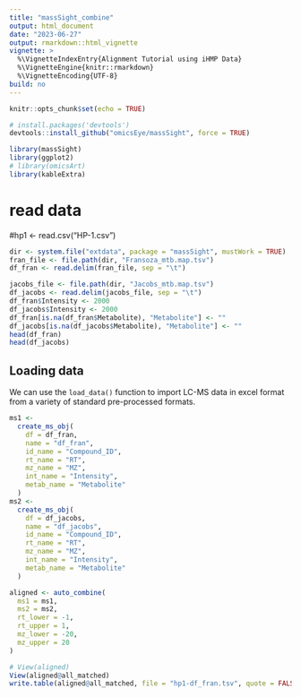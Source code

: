 ```yaml
---
title: "massSight_combine"
output: html_document
date: "2023-06-27"
output: rmarkdown::html_vignette
vignette: >
  %\VignetteIndexEntry{Alignment Tutorial using iHMP Data}
  %\VignetteEngine{knitr::rmarkdown}
  %\VignetteEncoding{UTF-8}
build: no
---
```

```r
knitr::opts_chunk$set(echo = TRUE)
```
```r
# install.packages('devtools')
devtools::install_github("omicsEye/massSight", force = TRUE)
```
```r
library(massSight)
library(ggplot2)
# library(omicsArt)
library(kableExtra)
```
# read data 
#hp1 <- read.csv("HP-1.csv")
```r
dir <- system.file("extdata", package = "massSight", mustWork = TRUE)
fran_file <- file.path(dir, "Fransoza_mtb.map.tsv")
df_fran <- read.delim(fran_file, sep = "\t")

jacobs_file <- file.path(dir, "Jacobs_mtb.map.tsv")
df_jacobs <- read.delim(jacobs_file, sep = "\t")
df_fran$Intensity <- 2000
df_jacobs$Intensity <- 2000
df_fran[is.na(df_fran$Metabolite), "Metabolite"] <- ""
df_jacobs[is.na(df_jacobs$Metabolite), "Metabolite"] <- ""
head(df_fran)
head(df_jacobs)
```
## Loading data
We can use the `load_data()` function to import LC-MS data in excel format from a variety of standard pre-processed formats.

```r
ms1 <-
  create_ms_obj(
    df = df_fran,
    name = "df_fran",
    id_name = "Compound_ID",
    rt_name = "RT",
    mz_name = "MZ",
    int_name = "Intensity",
    metab_name = "Metabolite"
  )
ms2 <-
  create_ms_obj(
    df = df_jacobs,
    name = "df_jacobs",
    id_name = "Compound_ID",
    rt_name = "RT",
    mz_name = "MZ",
    int_name = "Intensity",
    metab_name = "Metabolite"
  )
```

```r
aligned <- auto_combine(
  ms1 = ms1,
  ms2 = ms2,
  rt_lower = -1,
  rt_upper = 1,
  mz_lower = -20,
  mz_upper = 20
)
```

```r
# View(aligned)
View(aligned@all_matched)
write.table(aligned@all_matched, file = "hp1-df_fran.tsv", quote = FALSE, sep = "\t", row.names = FALSE)
```
